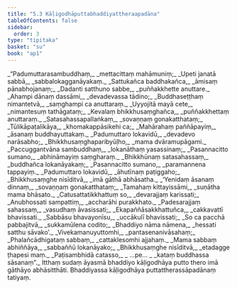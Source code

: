 ```yaml
---
title: "5.3 Kāḷigodhāputtabhaddiyattheraapadāna"
tableOfContents: false
sidebar:
  order: 3
type: "tipitaka"
basket: "su"
book: "ap1"
---
```



<DynamicBreadcrumb />

<Division number="54" book="ap1" bookNo="20" page="106">

<Paragraph number="1266" type="verses" book="ap1">
_“Padumuttarasambuddhaṃ,_  
_mettacittaṃ mahāmuniṃ;_  
_Upeti janatā sabbā,_  
_sabbalokagganāyakaṃ._  

</Paragraph>

</Division>
<Division number="55" book="ap1" bookNo="20" page="106">

<Paragraph number="1267" type="verses" book="ap1">
_Sattukañca baddhakañca,_  
_āmisaṃ pānabhojanaṃ;_  
_Dadanti satthuno sabbe,_  
_puññakkhette anuttare._  

</Paragraph>

</Division>
<Division number="56" book="ap1" bookNo="20" page="106">

<Paragraph number="1268" type="verses" book="ap1">
_Ahampi dānaṃ dassāmi,_  
_devadevassa tādino;_  
_Buddhaseṭṭhaṃ nimantetvā,_  
_saṃghampi ca anuttaraṃ._  

</Paragraph>

</Division>
<Division number="57" book="ap1" bookNo="20" page="106">

<Paragraph number="1269" type="verses" book="ap1">
_Uyyojitā mayā cete,_  
_nimantesuṃ tathāgataṃ;_  
_Kevalaṃ bhikkhusaṃghañca,_  
_puññakkhettaṃ anuttaraṃ._  

</Paragraph>

</Division>
<Division number="58" book="ap1" bookNo="20" page="106">

<Paragraph number="1270" type="verses" book="ap1">
_Satasahassapallaṅkaṃ,_  
_sovaṇṇaṃ gonakatthataṃ;_  
_Tūlikāpaṭalikāya,_  
_khomakappāsikehi ca;_  
_Mahārahaṃ paññāpayiṃ,_  
_āsanaṃ buddhayuttakaṃ._  

</Paragraph>

</Division>
<Division number="59" book="ap1" bookNo="20" page="107">

<Paragraph number="1271" type="verses" book="ap1">
_Padumuttaro lokavidū,_  
_devadevo narāsabho;_  
_Bhikkhusaṃghaparibyūḷho,_  
_mama dvāramupāgami._  

</Paragraph>

</Division>
<Division number="60" book="ap1" bookNo="20" page="107">

<Paragraph number="1272" type="verses" book="ap1">
_Paccuggantvāna sambuddhaṃ,_  
_lokanāthaṃ yasassinaṃ;_  
_Pasannacitto sumano,_  
_abhināmayiṃ saṃgharaṃ._  

</Paragraph>

</Division>
<Division number="61" book="ap1" bookNo="20" page="107">

<Paragraph number="1273" type="verses" book="ap1">
_Bhikkhūnaṃ satasahassaṃ,_  
_buddhañca lokanāyakaṃ;_  
_Pasannacitto sumano,_  
_paramannena tappayiṃ._  

</Paragraph>

</Division>
<Division number="62" book="ap1" bookNo="20" page="107">

<Paragraph number="1274" type="verses" book="ap1">
_Padumuttaro lokavidū,_  
_āhutīnaṃ paṭiggaho;_  
_Bhikkhusaṃghe nisīditvā,_  
_imā gāthā abhāsatha._  

</Paragraph>

</Division>
<Division number="63" book="ap1" bookNo="20" page="107">

<Paragraph number="1275" type="verses" book="ap1">
_‘Yenidaṃ āsanaṃ dinnaṃ,_  
_sovaṇṇaṃ gonakatthataṃ;_  
_Tamahaṃ kittayissāmi,_  
_suṇātha mama bhāsato._  

</Paragraph>

</Division>
<Division number="64" book="ap1" bookNo="20" page="107">

<Paragraph number="1276" type="verses" book="ap1">
_Catusattatikkhattuṃ so,_  
_devarajjaṃ karissati;_  
_Anubhossati sampattiṃ,_  
_accharāhi purakkhato._  

</Paragraph>

</Division>
<Division number="65" book="ap1" bookNo="20" page="107">

<Paragraph number="1277" type="verses" book="ap1">
_Padesarajjaṃ sahassaṃ,_  
_vasudhaṃ āvasissati;_  
_Ekapaññāsakkhattuñca,_  
_cakkavattī bhavissati._  

</Paragraph>

</Division>
<Division number="66" book="ap1" bookNo="20" page="107">

<Paragraph number="1278" type="verses" book="ap1">
_Sabbāsu bhavayonīsu,_  
_uccākulī bhavissati;_  
_So ca pacchā pabbajitvā,_  
_sukkamūlena codito;_  
_Bhaddiyo nāma nāmena,_  
_hessati satthu sāvako’._  

</Paragraph>

</Division>
<Division number="67" book="ap1" bookNo="20" page="107">

<Paragraph number="1279" type="verses" book="ap1">
_Vivekamanuyuttomhi,_  
_pantasenanivāsahaṃ;_  
_Phalañcādhigataṃ sabbaṃ,_  
_cattaklesomhi ajjahaṃ._  

</Paragraph>

</Division>
<Division number="68" book="ap1" bookNo="20" page="107">

<Paragraph number="1280" type="verses" book="ap1">
_Mama sabbaṃ abhiññāya,_  
_sabbaññū lokanāyako;_  
_Bhikkhusaṃghe nisīditvā,_  
_etadagge ṭhapesi maṃ._  

</Paragraph>

</Division>
<Division number="69" book="ap1" bookNo="20" page="107">

<Paragraph number="1281" type="verses" book="ap1">
_Paṭisambhidā catasso,_  
_ …pe… _  
_kataṃ buddhassa sāsanaṃ”._  

</Paragraph>

<Paragraph number="1282" book="ap1">
Itthaṃ sudaṃ āyasmā bhaddiyo kāḷigodhāya putto thero imā gāthāyo abhāsitthāti.

</Paragraph>
</Division>

<Paragraph number="1283" type="center" book="ap1">
Bhaddiyassa kāḷigodhāya puttattherassāpadānaṃ tatiyaṃ.
</Paragraph>